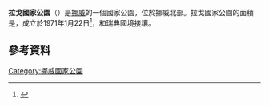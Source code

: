 {{Infobox Protected area 
| name            = Rago National Park
| iucn_category   = II
| photo           = 
| photo_width     = 
| photo_caption   =
| map             = Rago001.jpg
| location        = 
| nearest_city    = 
| coords          = {{coord|67|26|N|15|59|E|region:NO|display=inline,title}}
| area            = {{convert|171|km2}}
| established     = 1971
| visitation_num  = 
| visitation_year = 
| governing_body  = 
}}

'''拉戈國家公園'''（{{lang-no|Rago nasjonalpark}}）是[[挪威|挪威]]的一個國家公園，位於挪威北部。拉戈國家公園的面積是{{convert|171|km2|adj=on}}，成立於1971年1月22日<ref name="snl">{{cite web|url=http://snl.no/Rago_nasjonalpark|title=Rago nasjonalpark|author=Store norske leksikon|authorlink=Store norske leksikon|language=Norwegian|accessdate=2012-04-05|archive-date=2019-05-31|archive-url=https://web.archive.org/web/20190531162557/https://snl.no/Rago_nasjonalpark|dead-url=no}}</ref>，和瑞典國境接壤。

==參考資料==
{{reflist}}

[[Category:挪威國家公園|Category:挪威國家公園]]